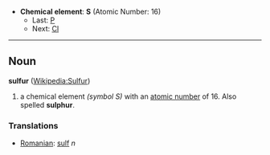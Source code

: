 *'''Chemical element''': '''S''' (Atomic Number: 16)
**Last: [[Phosphorus|P]]
**Next: [[Chlorine|Cl]]
----
== Noun ==
'''sulfur''' ([[en:Sulfur|Wikipedia:Sulfur]])

#a chemical element ''(symbol S)'' with an [[atomic number]] of 16.  Also spelled '''sulphur'''.

===Translations===
*[[Romanian]]: [[sulf]] ''n''